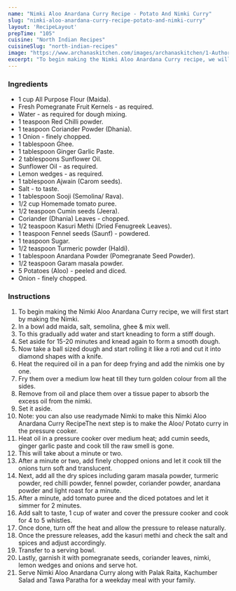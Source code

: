 ---
name: "Nimki Aloo Anardana Curry Recipe - Potato And Nimki Curry"
slug: "nimki-aloo-anardana-curry-recipe-potato-and-nimki-curry"
layout: 'RecipeLayout'
prepTime: "105"
cuisine: "North Indian Recipes"
cuisineSlug: "north-indian-recipes"
image: "https://www.archanaskitchen.com/images/archanaskitchen/1-Author/anki.s19-gmail.com/Nimki_Aloo_Anardana_curry.jpg"
excerpt: "To begin making the Nimki Aloo Anardana Curry recipe, we will first start by making the Nimki"
---

### Ingredients

- 1 cup All Purpose Flour (Maida).
- Fresh Pomegranate Fruit Kernels - as required.
- Water - as required for dough mixing.
- 1 teaspoon Red Chilli powder.
- 1 teaspoon Coriander Powder (Dhania).
- 1 Onion - finely chopped.
- 1 tablespoon Ghee.
- 1 tablespoon Ginger Garlic Paste.
- 2 tablespoons Sunflower Oil.
- Sunflower Oil - as required.
- Lemon wedges - as required.
- 1 tablespoon Ajwain (Carom seeds).
- Salt - to taste.
- 1 tablespoon Sooji (Semolina/ Rava).
- 1/2 cup Homemade tomato puree.
- 1/2 teaspoon Cumin seeds (Jeera).
- Coriander (Dhania) Leaves - chopped.
- 1/2 teaspoon Kasuri Methi (Dried Fenugreek Leaves).
- 1 teaspoon Fennel seeds (Saunf) - powdered.
- 1 teaspoon Sugar.
- 1/2 teaspoon Turmeric powder (Haldi).
- 1 tablespoon Anardana Powder (Pomegranate Seed Powder).
- 1/2 teaspoon Garam masala powder.
- 5 Potatoes (Aloo) - peeled and diced.
- Onion - finely chopped.

### Instructions

1. To begin making the Nimki Aloo Anardana Curry recipe, we will first start by making the Nimki.
1. In a bowl add maida, salt, semolina, ghee & mix well.
1. To this gradually add water and start kneading to form a stiff dough.
1. Set aside for 15-20 minutes and knead again to form a smooth dough.
1. Now take a ball sized dough and start rolling it like a roti and cut it into diamond shapes with a knife.
1. Heat the required oil in a pan for deep frying and add the nimkis one by one.
1. Fry them over a medium low heat till they turn golden colour from all the sides.
1. Remove from oil and place them over a tissue paper to absorb the excess oil from the nimki.
1. Set it aside.
1. Note: you can also use readymade Nimki to make this Nimki Aloo Anardana Curry RecipeThe next step is to make the Aloo/ Potato curry in the pressure cooker.
1.  Heat oil in a pressure cooker over medium heat; add cumin seeds, ginger garlic paste and cook till the raw smell is gone.
1. This will take about a minute or two.
1. After a minute or two, add finely chopped onions and let it cook till the onions turn soft and translucent.
1. Next, add all the dry spices including garam masala powder, turmeric powder, red chilli powder, fennel powder, coriander powder, anardana powder and light roast for a minute.
1. After a minute, add tomato puree and the diced potatoes and let it simmer for 2 minutes.
1. Add salt to taste, 1 cup of water and cover the pressure cooker and cook for 4 to 5 whistles.
1. Once done, turn off the heat and allow the pressure to release naturally.
1. Once the pressure releases, add the kasuri methi and check the salt and spices and adjust accordingly.
1. Transfer to a serving bowl.
1. Lastly, garnish it with pomegranate seeds, coriander leaves, nimki, lemon wedges and onions and serve hot.
1. Serve Nimki Aloo Anardana Curry along with Palak Raita, Kachumber Salad and Tawa Paratha for a weekday meal with your family.
